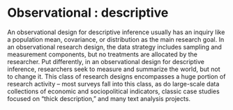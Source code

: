 # Observational : descriptive

An observational design for descriptive inference usually has an inquiry like a population mean, covariance, or distribution as the main research goal. In an observational research design, the data strategy includes sampling and measurement components, but no treatments are allocated by the researcher. Put differently, in an observational design for descriptive inference, researchers seek to measure and summarize the world, but not to change it. This class of research designs encompasses a huge portion of research activity -- most surveys fall into this class, as do large-scale data collections of economic and sociopolitical indicators, classic case studies focused on "thick description," and many text analysis projects.
